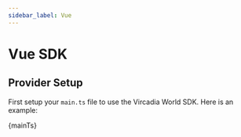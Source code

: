 ```yaml
---
sidebar_label: Vue
---
```




# Vue SDK

## Provider Setup

First setup your `main.ts` file to use the Vircadia World SDK. Here is an example:

<CodeBlock language="typescript" title="main.ts">
  {mainTs}
</CodeBlock>

## 